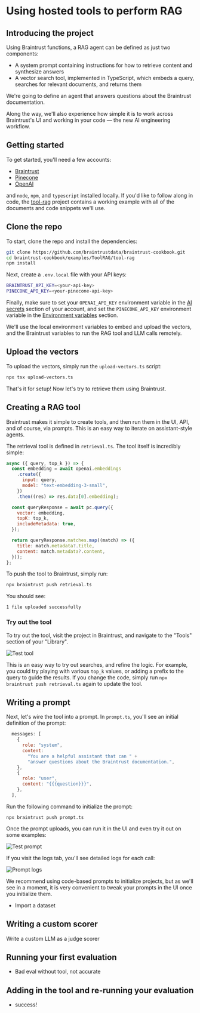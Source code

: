 # Using hosted tools to perform RAG

## Introducing the project

Using Braintrust functions, a RAG agent can be defined as just two components:

- A system prompt containing instructions for how to retrieve content and synthesize answers
- A vector search tool, implemented in TypeScript, which embeds a query, searches for relevant documents, and returns them

We're going to define an agent that answers questions about the Braintrust documentation.

Along the way, we'll also experience how simple it is to work across Braintrust's UI and working in your code — the new AI engineering workflow.

## Getting started

To get started, you'll need a few accounts:

- [Braintrust](https://www.braintrust.dev/signup)
- [Pinecone](https://app.pinecone.io/?sessionType=signup)
- [OpenAI](https://platform.openai.com/signup)

and `node`, `npm`, and `typescript` installed locally. If you'd like to follow along in code,
the [tool-rag](https://github.com/braintrustdata/braintrust-cookbook/tree/main/examples/ToolRAG/tool-rag)
project contains a working example with all of the documents and code snippets we'll use.

## Clone the repo

To start, clone the repo and install the dependencies:

```bash
git clone https://github.com/braintrustdata/braintrust-cookbook.git
cd braintrust-cookbook/examples/ToolRAG/tool-rag
npm install
```

Next, create a `.env.local` file with your API keys:

```bash
BRAINTRUST_API_KEY=<your-api-key>
PINECONE_API_KEY=<your-pinecone-api-key>
```

Finally, make sure to set your `OPENAI_API_KEY` environment variable in the [AI secrets](https://www.braintrust.dev/app/settings?subroute=api-keys) section
of your account, and set the `PINECONE_API_KEY` environment variable in the [Environment variables](https://www.braintrust.dev/app/settings?subroute=env-vars) section.

<Callout type="info">
  We'll use the local environment variables to embed and upload the vectors, and
  the Braintrust variables to run the RAG tool and LLM calls remotely.
</Callout>

## Upload the vectors

To upload the vectors, simply run the `upload-vectors.ts` script:

```bash
npx tsx upload-vectors.ts
```

That's it for setup! Now let's try to retrieve them using Braintrust.

## Creating a RAG tool

Braintrust makes it simple to create tools, and then run them in the UI, API, and of course, via prompts. This is
an easy way to iterate on assistant-style agents.

The retrieval tool is defined in `retrieval.ts`. The tool itself is incredibly simple:

```javascript
async ({ query, top_k }) => {
  const embedding = await openai.embeddings
    .create({
      input: query,
      model: "text-embedding-3-small",
    })
    .then((res) => res.data[0].embedding);

  const queryResponse = await pc.query({
    vector: embedding,
    topK: top_k,
    includeMetadata: true,
  });

  return queryResponse.matches.map((match) => ({
    title: match.metadata?.title,
    content: match.metadata?.content,
  }));
};
```

To push the tool to Braintrust, simply run:

```bash
npx braintrust push retrieval.ts
```

You should see:

```
1 file uploaded successfully
```

### Try out the tool

To try out the tool, visit the project in Braintrust, and navigate to the "Tools" section of your "Library".

![Test tool](./assets/Test-tool.gif)

This is an easy way to try out searches, and refine the logic. For example, you could try playing with various
`top_k` values, or adding a prefix to the query to guide the results. If you change the code, simply run
`npx braintrust push retrieval.ts` again to update the tool.

## Writing a prompt

Next, let's wire the tool into a prompt. In `prompt.ts`, you'll see an initial definition of the prompt:

```javascript
  messages: [
    {
      role: "system",
      content:
        "You are a helpful assistant that can " +
        "answer questions about the Braintrust documentation.",
    },
    {
      role: "user",
      content: "{{{question}}}",
    },
  ],
```

Run the following command to initialize the prompt:

```
npx braintrust push prompt.ts
```

Once the prompt uploads, you can run it in the UI and even try it out on some examples:

![Test prompt](./assets/Test-prompt.gif)

If you visit the logs tab, you'll see detailed logs for each call:

![Prompt logs](./assets/Prompt-logs.png)

<Callout type="info">
  We recommend using code-based prompts to initialize projects, but as we'll see
  in a moment, it is very convenient to tweak your prompts in the UI once you
  initialize them.
</Callout>

- Import a dataset

## Writing a custom scorer

Write a custom LLM as a judge scorer

## Running your first evaluation

- Bad eval without tool, not accurate

## Adding in the tool and re-running your evaluation

- success!
